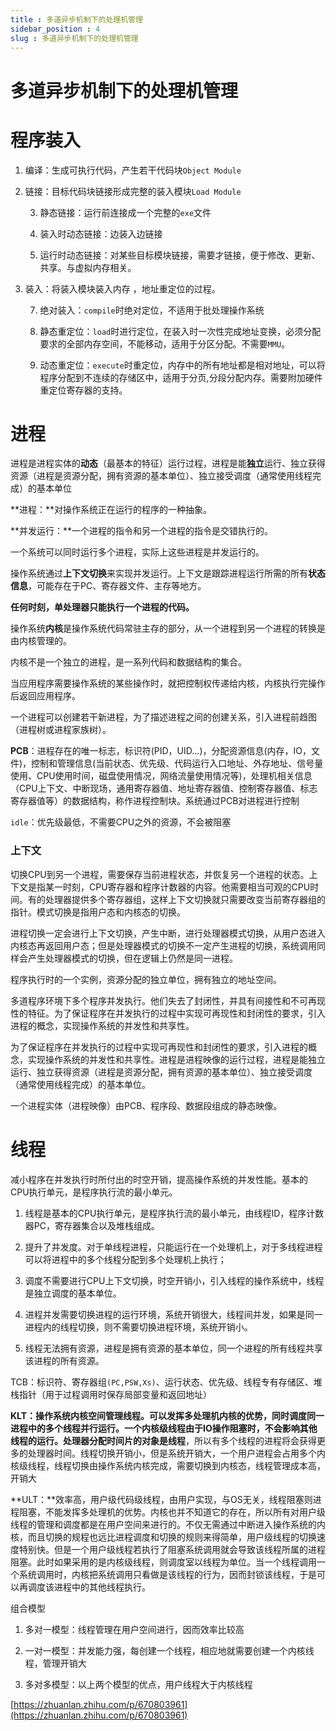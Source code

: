 ```yaml
---
title : 多道异步机制下的处理机管理
sidebar_position : 4
slug : 多道异步机制下的处理机管理
---
```

# 多道异步机制下的处理机管理

# 程序装入

1. 编译：生成可执行代码，产生若干代码块`Object Module`

2. 链接：目标代码块链接形成完整的装入模块`Load Module`

    3. 静态链接：运行前连接成一个完整的`exe`文件

    4. 装入时动态链接：边装入边链接

    5. 运行时动态链接：对某些目标模块链接，需要才链接，便于修改、更新、共享。与虚拟内存相关。

6. 装入：将装入模块装入内存 ，地址重定位的过程。

    7. 绝对装入：`compile`时绝对定位，不适用于批处理操作系统

    8. 静态重定位：`load`时进行定位，在装入时一次性完成地址变换，必须分配要求的全部内存空间，不能移动，适用于分区分配。不需要`MMU`。

    9. 动态重定位：`execute`时重定位，内存中的所有地址都是相对地址，可以将程序分配到不连续的存储区中，适用于分页,分段分配内存。需要附加硬件重定位寄存器的支持。

    

    

# 进程

进程是进程实体的**动态**（最基本的特征）运行过程，进程是能**独立**运行、独立获得资源（进程是资源分配，拥有资源的基本单位）、独立接受调度（通常使用线程完成）的基本单位



**进程：**对操作系统正在运行的程序的一种抽象。

**并发运行：**一个进程的指令和另一个进程的指令是交错执行的。

一个系统可以同时运行多个进程，实际上这些进程是并发运行的。

操作系统通过**上下文切换**来实现并发运行。上下文是跟踪进程运行所需的所有**状态信息**，可能存在于PC、寄存器文件、主存等地方。

**任何时刻，单处理器只能执行一个进程的代码。**

操作系统**内核**是操作系统代码常驻主存的部分，从一个进程到另一个进程的转换是由内核管理的。

内核不是一个独立的进程，是一系列代码和数据结构的集合。

当应用程序需要操作系统的某些操作时，就把控制权传递给内核，内核执行完操作后返回应用程序。



一个进程可以创建若干新进程，为了描述进程之间的创建关系，引入进程前趋图（进程树或进程家族树）。

**PCB**：进程存在的唯一标志，标识符(PID，UID...)，分配资源信息(内存，IO，文件)，控制和管理信息(当前状态、优先级、代码运行入口地址、外存地址、信号量使用、CPU使用时间，磁盘使用情况，网络流量使用情况等)，处理机相关信息（CPU上下文、中断现场，通用寄存器值、地址寄存器值、控制寄存器值、标志寄存器值等）的数据结构，称作进程控制块。系统通过PCB对进程进行控制

`idle`：优先级最低，不需要CPU之外的资源，不会被阻塞

### 上下文

切换CPU到另一个进程，需要保存当前进程状态，并恢复另一个进程的状态。上下文是指某一时刻，CPU寄存器和程序计数器的内容。他需要相当可观的CPU时间。有的处理器提供多个寄存器组，这样上下文切换就只需要改变当前寄存器组的指针。模式切换是指用户态和内核态的切换。

进程切换一定会进行上下文切换，产生中断，进行处理器模式切换，从用户态进入内核态再返回用户态；但是处理器模式的切换不一定产生进程的切换，系统调用同样会产生处理器模式的切换，但在逻辑上仍然是同一进程。

程序执行时的一个实例，资源分配的独立单位，拥有独立的地址空间。

多道程序环境下多个程序并发执行。他们失去了封闭性，并具有间接性和不可再现性的特征。为了保证程序在并发执行的过程中实现可再现性和封闭性的要求，引入进程的概念，实现操作系统的并发性和共享性。

为了保证程序在并发执行的过程中实现可再现性和封闭性的要求，引入进程的概念，实现操作系统的并发性和共享性。进程是进程映像的运行过程，进程是能独立运行、独立获得资源（进程是资源分配，拥有资源的基本单位）、独立接受调度（通常使用线程完成）的基本单位。

一个进程实体（进程映像）由PCB、程序段、数据段组成的静态映像。

# 线程

减小程序在并发执行时所付出的时空开销，提高操作系统的并发性能。基本的CPU执行单元，是程序执行流的最小单元。

1. 线程是基本的CPU执行单元，是程序执行流的最小单元，由线程ID，程序计数器PC，寄存器集合以及堆栈组成。

2. 提升了并发度。对于单线程进程，只能运行在一个处理机上，对于多线程进程可以将进程中的多个线程分配到多个处理机上执行；

3. 调度不需要进行CPU上下文切换，时空开销小，引入线程的操作系统中，线程是独立调度的基本单位。

4. 进程并发需要切换进程的运行环境，系统开销很大，线程间并发，如果是同一进程内的线程切换，则不需要切换进程环境，系统开销小。

5. 线程无法拥有资源，进程是拥有资源的基本单位，同一个进程的所有线程共享该进程的所有资源。

TCB：标识符、寄存器组`(PC,PSW,Xs)`、运行状态、优先级、线程专有存储区、堆栈指针（用于过程调用时保存局部变量和返回地址）

**KLT：**操作系统内核空间管理线程。**可以发挥多处理机内核的优势**，同时调度同一进程中的多个线程并行运行。一个内核级线程由于IO操作阻塞时，**不会影响其他线程的运行**。处理器**分配时间片的对象是线程**，所以有多个线程的进程将会获得更多的处理器时间。线程切换开销小，但是系统开销大，一个用户进程会占用多个内核级线程，线程切换由操作系统内核完成，需要切换到内核态，线程管理成本高，开销大

**ULT：**效率高，用户级代码级线程，由用户实现，与OS无关，线程阻塞则进程阻塞，不能发挥多处理机的优势。内核也并不知道它的存在，所以所有对用户级线程的管理和调度都是在用户空间来进行的。不仅无需通过中断进入操作系统的内核，而且切换的规程也远比进程调度和切换的规则来得简单，用户级线程的切换速度特别快。但是一个用户级线程若执行了阻塞系统调用就会导致该线程所属的进程阻塞。此时如果采用的是内核级线程，则调度室以线程为单位。当一个线程调用一个系统调用时，内核把系统调用只看做是该线程的行为，因而封锁该线程，于是可以再调度该进程中的其他线程执行。

组合模型

1. 多对一模型：线程管理在用户空间进行，因而效率比较高

2. 一对一模型：并发能力强，每创建一个线程，相应地就需要创建一个内核线程，管理开销大

3. 多对多模型：以上两个模型的优点，用户线程大于内核线程

[https://zhuanlan.zhihu.com/p/670803961](https://zhuanlan.zhihu.com/p/670803961)

